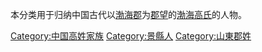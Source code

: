 {{Catnav|頁面分類|历史|歷史學|系譜學|漢族姓氏|高姓}}
{{Catnav|頁面分類|人文學科|歷史學|系譜學|漢族姓氏|高姓}}
{{Catnav|頁面分類|人类学|文化人类学|家世與傳承|系譜學|漢族姓氏|高姓}}

本分类用于归纳中国古代以[[渤海郡|渤海郡]]为[[郡望|郡望]]的[[渤海高氏|渤海高氏]]的人物。

[[Category:中国高姓家族|Category:中国高姓家族]]
[[Category:景縣人|Category:景縣人]]
[[Category:山東郡姓|Category:山東郡姓]]
